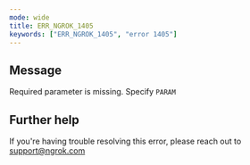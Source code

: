 ```yaml
---
mode: wide
title: ERR_NGROK_1405
keywords: ["ERR_NGROK_1405", "error 1405"]
---
```


## Message

Required parameter is missing. Specify `PARAM`

## Further help

If you're having trouble resolving this error, please reach out to [support@ngrok.com](mailto:support@ngrok.com?subject=Help%20with%20ERR_NGROK_1405)
